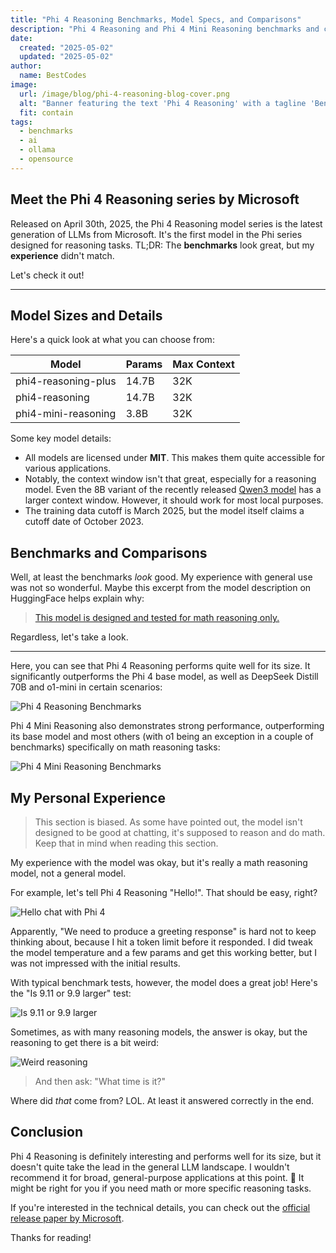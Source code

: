 ```yaml
---
title: "Phi 4 Reasoning Benchmarks, Model Specs, and Comparisons"
description: "Phi 4 Reasoning and Phi 4 Mini Reasoning benchmarks and comparisons"
date:
  created: "2025-05-02"
  updated: "2025-05-02"
author:
  name: BestCodes
image:
  url: /image/blog/phi-4-reasoning-blog-cover.png
  alt: "Banner featuring the text 'Phi 4 Reasoning' with a tagline 'Benchmarks, Comparisons, and More'."
  fit: contain
tags:
  - benchmarks
  - ai
  - ollama
  - opensource
---
```


## Meet the Phi 4 Reasoning series by Microsoft

Released on April 30th, 2025, the Phi 4 Reasoning model series is the latest generation of LLMs from Microsoft. It's the first model in the Phi series designed for reasoning tasks.
TL;DR: The **benchmarks** look great, but my **experience** didn't match.

Let's check it out!

---

## Model Sizes and Details

Here's a quick look at what you can choose from:

| Model               | Params | Max Context |
| ------------------- | ------ | ----------- |
| phi4-reasoning-plus | 14.7B  | 32K         |
| phi4-reasoning      | 14.7B  | 32K         |
| phi4-mini-reasoning | 3.8B   | 32K         |

Some key model details:

- All models are licensed under **MIT**. This makes them quite accessible for various applications.
- Notably, the context window isn't that great, especially for a reasoning model. Even the 8B variant of the recently released [Qwen3 model](/blog/qwen-3-what-you-need-to-know) has a larger context window. However, it should work for most local purposes.
- The training data cutoff is March 2025, but the model itself claims a cutoff date of October 2023.

## Benchmarks and Comparisons

Well, at least the benchmarks _look_ good. My experience with general use was not so wonderful. Maybe this excerpt from the model description on HuggingFace helps explain why:

> [This model is designed and tested for math reasoning only.](https://huggingface.co/microsoft/Phi-4-reasoning#:~:text=This%20model%20is%20designed%20and%20tested%20for%20math%20reasoning%20only.)

Regardless, let's take a look.

---

Here, you can see that Phi 4 Reasoning performs quite well for its size. It significantly outperforms the Phi 4 base model, as well as DeepSeek Distill 70B and o1-mini in certain scenarios:

![Phi 4 Reasoning Benchmarks](/image/blog/phi4-reasoning-benchmarks/general-1.png)

Phi 4 Mini Reasoning also demonstrates strong performance, outperforming its base model and most others (with o1 being an exception in a couple of benchmarks) specifically on math reasoning tasks:

![Phi 4 Mini Reasoning Benchmarks](/image/blog/phi4-reasoning-benchmarks/mini-math.png)

## My Personal Experience

> This section is biased. As some have pointed out, the model isn't designed to be good at chatting, it's supposed to reason and do math. Keep that in mind when reading this section.

My experience with the model was okay, but it's really a math reasoning model, not a general model.

For example, let's tell Phi 4 Reasoning "Hello!". That should be easy, right?

![Hello chat with Phi 4](/image/blog/phi4-reasoning-misc/hello-chat.png)

Apparently, "We need to produce a greeting response" is hard not to keep thinking about, because I hit a token limit before it responded. I did tweak the model temperature and a few params and get this working better, but I was not impressed with the initial results.

With typical benchmark tests, however, the model does a great job! Here's the "Is 9.11 or 9.9 larger" test:

![Is 9.11 or 9.9 larger](/image/blog/phi4-reasoning-misc/larger-9.png)

Sometimes, as with many reasoning models, the answer is okay, but the reasoning to get there is a bit weird:

![Weird reasoning](/image/blog/phi4-reasoning-misc/weird-reasoning.png)

> And then ask: "What time is it?"

Where did _that_ come from? LOL. At least it answered correctly in the end.

## Conclusion

Phi 4 Reasoning is definitely interesting and performs well for its size, but it doesn't quite take the lead in the general LLM landscape. I wouldn't recommend it for broad, general-purpose applications at this point. 🥲
It might be right for you if you need math or more specific reasoning tasks.

If you're interested in the technical details, you can check out the [official release paper by Microsoft](https://www.microsoft.com/en-us/research/wp-content/uploads/2025/04/phi_4_reasoning.pdf).

Thanks for reading!
